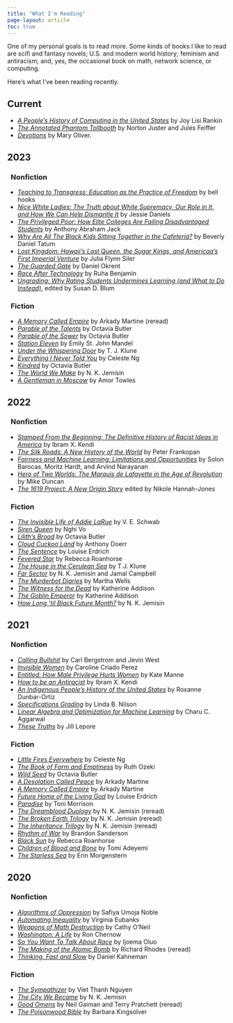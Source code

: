 ```yaml
---
title: "What I'm Reading"
page-layout: article
toc: true
---
```



One of my personal goals is to read more. Some kinds of books I like to read are scifi and fantasy novels; U.S. and modern world history; feminism and antiracism; and, yes, the occasional book on math, network science, or computing. 

Here's what I've been reading recently. 

## Current 

- [*A People's History of Computing in the United States*](https://bookshop.org/books/a-people-s-history-of-computing-in-the-united-states/9780674970977) by Joy Lisi Rankin
- [*The Annotated Phantom Tollbooth*](https://bookshop.org/books/the-annotated-phantom-tollbooth/9780375857157) by Norton Juster and Jules Feiffer
- [*Devotions*](https://bookshop.org/p/books/devotions-the-selected-poems-of-mary-oliver-mary-oliver/11360214?ean=9780399563263) by Mary Oliver. 

## 2023

### &nbsp; Nonfiction

- [*Teaching to Transgress: Education as the Practice of Freedom*](https://bookshop.org/p/books/teaching-to-transgress-education-as-the-practice-of-freedom-bell-hooks/8995273?ean=9780415908085) by bell hooks
- [*Nice White Ladies: The Truth about White Supremacy, Our Role in It, and How We Can Help Dismantle It*](https://bookshop.org/p/books/nice-white-ladies-the-truth-about-white-supremacy-our-role-in-it-and-how-we-can-help-dismantle-it-jessie-daniels/16434616?ean=9781541675865) by Jessie Daniels 
- [*The Privileged Poor: How Elite Colleges Are Failing Disadvantaged Students*](https://bookshop.org/p/books/the-privileged-poor-how-elite-colleges-are-failing-disadvantaged-students-anthony-abraham-jack/14948153?ean=9780674248243) by Anthony Abraham Jack
- [*Why Are All The Black Kids Sitting Together in the Cafeteria?*](https://bookshop.org/p/books/why-are-all-the-black-kids-sitting-together-in-the-cafeteria-and-other-conversations-about-race-beverly-daniel-tatum/12401785?ean=9780465060689) by Beverly Daniel Tatum
- [*Lost Kingdom: Hawaii's Last Queen, the Sugar Kings, and Americaa's First Imperial Venture*](https://bookshop.org/p/books/lost-kingdom-hawaiia-s-last-queen-the-sugar-kings-and-americaa-s-first-imperial-venture-julia-flynn-siler/8457414?ean=9780802120700) by Julia Flynn Siler
- [*The Guarded Gate*](https://bookshop.org/p/books/the-guarded-gate-bigotry-eugenics-and-the-law-that-kept-two-generations-of-jews-italians-and-other-european-immigrants-out-of-ameri-daniel-okrent/6688666?ean=9781476798059) by Daniel Okrent
- [*Race After Technology*](https://bookshop.org/p/books/race-after-technology-abolitionist-tools-for-the-new-jim-code-ruha-benjamin/7508567?ean=9781509526406) by Ruha Benjamin
- [*Ungrading: Why Rating Students Undermines Learning (and What to Do Instead)*](https://bookshop.org/p/books/ungrading-why-rating-students-undermines-learning-and-what-to-do-instead-susan-d-blum/14432567?ean=9781949199826), edited by Susan D. Blum

### &nbsp; Fiction

- [*A Memory Called Empire*](https://bookshop.org/books/a-memory-called-empire/9781250186447) by Arkady Martine (reread)
- [*Parable of the Talents*](https://bookshop.org/p/books/parable-of-the-talents-octavia-e-butler/7395430?ean=9781538732199) by Octavia Butler
- [*Parable of the Sower*](https://bookshop.org/p/books/parable-of-the-sower-octavia-e-butler/19767724?ean=9781538732182) by Octavia Butler
- [*Station Eleven*](https://bookshop.org/p/books/station-eleven-emily-st-john-mandel/586327?ean=9780804172448) by Emily St. John Mandel
- [*Under the Whispering Door*](https://bookshop.org/p/books/under-the-whispering-door-tj-klune/14596712?ean=9781250217394) by T. J. Klune
- [*Everything I Never Told You*](https://bookshop.org/p/books/everything-i-never-told-you-celeste-ng/586761?ean=9780143127550) by Celeste Ng
- [*Kindred*](https://bookshop.org/p/books/kindred-octavia-e-butler/11629395?ean=9780807083697) by Octavia Butler
- [*The World We Make*](https://bookshop.org/p/books/the-world-we-make-n-k-jemisin/18790430?ean=9780316509893) by N. K. Jemisin
- [*A Gentleman in Moscow*](https://bookshop.org/p/books/a-gentleman-in-moscow-amor-towles/10206530?ean=9780143110439) by Amor Towles

## 2022

### &nbsp; Nonfiction

- [*Stamped From the Beginning: The Definitive History of Racist Ideas in America*](https://bookshop.org/books/stamped-from-the-beginning-the-definitive-history-of-racist-ideas-in-america-9781568585987/9781568585987) by Ibram X. Kendi
- [*The Silk Roads: A New History of the World*](https://bookshop.org/books/the-silk-roads-a-new-history-of-the-world/9781101912379) by Peter Frankopan
- [*Fairness and Machine Learning: Limitations and Opportunities*](https://fairmlbook.org) by Solon Barocas, Moritz Hardt, and Arvind Narayanan
- [*Hero of Two Worlds: The Marquis de Lafayette in the Age of Revolution*](https://bookshop.org/books/hero-of-two-worlds-the-marquis-de-lafayette-in-the-age-of-revolution-9781549193071/9781541730335) by Mike Duncan
- [*The 1619 Project: A New Origin Story*](https://bookshop.org/books/the-1619-project-a-new-origin-story/9780593230572) edited by Nikole Hannah-Jones

### &nbsp; Fiction


- [*The Invisible Life of Addie LaRue*](https://bookshop.org/p/books/the-invisible-life-of-addie-larue-v-e-schwab/18413009?ean=9780765387561) by V. E. Schwab 
- [*Siren Queen*](https://bookshop.org/p/books/siren-queen-nghi-vo/18750260?ean=9781250788832) by Nghi Vo
- [*Lilith's Brood*](https://bookshop.org/books/lilith-s-brood/9780446676106) by Octavia Butler
- [*Cloud Cuckoo Land*](https://bookshop.org/books/cloud-cuckoo-land-9781982168438/9781982168438) by Anthony Doerr
- [*The Sentence*](https://bookshop.org/books/the-sentence-9798200879878/9780062671127) by Louise Erdrich
- [*Fevered Star*](https://bookshop.org/books/fevered-star-volume-2/9781534437739) by Rebecca Roanhorse
- [*The House in the Cerulean Sea*](https://bookshop.org/books/the-house-in-the-cerulean-sea/9781250217318) by T.J. Klune
- [*Far Sector*](https://www.dccomics.com/graphic-novels/far-sector) by N. K. Jemisin and Jamal Campbell
- [*The Murderbot Diaries*](https://bookshop.org/books/the-murderbot-diaries-all-systems-red-artificial-condition-rogue-protocol-exit-strategy/9781250784278) by Martha Wells
- [*The Witness for the Dead*](https://bookshop.org/books/the-witness-for-the-dead/9780765387424) by Katherine Addison
- [*The Goblin Emperor*](https://bookshop.org/books/the-goblin-emperor/9780765365682) by Katherine Addison
- [*How Long 'til Black Future Month?*](https://bookshop.org/books/how-long-til-black-future-month-stories-9780316491372/9780316491372) by N. K. Jemisin

## 2021

### &nbsp; Nonfiction

- [*Calling Bullshit*](https://bookshop.org/books/calling-bullshit-the-art-of-skepticism-in-a-data-driven-world/9780525509202) by Carl Bergstrom and Jevin West
- [*Invisible Women*](https://bookshop.org/books/invisible-women-data-bias-in-a-world-designed-for-men/9781419735219) by Caroline Criado Perez
- [*Entitled: How Male Privilege Hurts Women*](https://bookshop.org/books/entitled-how-male-privilege-hurts-women/9781984826558) by Kate Manne
- [*How to be an Antiracist*](https://bookshop.org/books/how-to-be-an-antiracist/9780525509288) by Ibram X. Kendi
- [*An Indigenous People's History of the United States*](https://bookshop.org/books/an-indigenous-peoples-history-of-the-united-states/9780807057834) by Roxanne Dunbar-Ortiz
- [*Specifications Grading*](https://bookshop.org/books/specifications-grading-restoring-rigor-motivating-students-and-saving-faculty-time/9781620362426) by Linda B. Nilson
- [*Linear Algebra and Optimization for Machine Learning*](https://bookshop.org/books/linear-algebra-and-optimization-for-machine-learning-a-textbook/9783030403430) by Charu C. Aggarwal
- [*These Truths*](https://bookshop.org/books/these-truths-a-history-of-the-united-states/9780393357424) by Jill Lepore


### &nbsp; Fiction

- [*Little Fires Everywhere*](https://bookshop.org/books/little-fires-everywhere/9780735224315) by Celeste Ng
- [*The Book of Form and Emptiness*](https://bookshop.org/books/the-book-of-form-and-emptiness/9780399563645) by Ruth Ozeki
- [*Wild Seed*](https://bookshop.org/books/wild-seed/9781538751480) by Octavia Butler
- [*A Desolation Called Peace*](https://bookshop.org/books/a-desolation-called-peace-9781250186478/9781250186478) by Arkady Martine
- [*A Memory Called Empire*](https://bookshop.org/books/a-memory-called-empire/9781250186447) by Arkady Martine
- [*Future Home of the Living God*](https://bookshop.org/books/future-home-of-the-living-god/9780062694065) by Louise Erdrich
- [*Paradise*](https://bookshop.org/books/paradise-9780804169882/9780804169882) by Toni Morrison
- [*The Dreamblood Duology*](https://bookshop.org/books/the-killing-moon/9780316187282) by N. K. Jemisin (reread)
- [*The Broken Earth Trilogy*](https://bookshop.org/books/the-broken-earth-trilogy-the-fifth-season-the-obelisk-gate-the-stone-sky/9780316527194) by N. K. Jemisin (reread)
- [*The Inheritance Trilogy*](https://bookshop.org/books/the-inheritance-trilogy/9780316334006) by N. K. Jemisin (reread)
- [*Rhythm of War*](https://bookshop.org/books/rhythm-of-war-book-four-of-the-stormlight-archive/9780765326386) by Brandon Sanderson
- [*Black Sun*](https://bookshop.org/books/black-sun-1/9781534437678) by Rebecca Roanhorse
- [*Children of Blood and Bone*](https://bookshop.org/books/children-of-blood-and-bone-9781250300119/9781250170972) by Tomi Adeyemi
- [*The Starless Sea*](https://bookshop.org/books/the-starless-sea/9781101971383) by Erin Morgenstern

## 2020

### &nbsp; Nonfiction

- [*Algorithms of Oppression*](https://bookshop.org/books/algorithms-of-oppression-how-search-engines-reinforce-racism/9781479837243) by Safiya Umoja Noble
- [*Automating Inequality*](https://bookshop.org/books/automating-inequality-how-high-tech-tools-profile-police-and-punish-the-poor/9781250215789) by Virginia Eubanks
- [*Weapons of Math Destruction*](https://bookshop.org/books/weapons-of-math-destruction-how-big-data-increases-inequality-and-threatens-democracy/9780553418835) by Cathy O'Neil
- [*Washington: A Life*](https://bookshop.org/books/washington-a-life-9780143119968/9780143119968) by Ron Chernow
- [*So You Want To Talk About Race*](https://bookshop.org/books/so-you-want-to-talk-about-race/9781580058827) by Ijoema Oluo
- [*The Making of the Atomic Bomb*](https://bookshop.org/books/the-making-of-the-atomic-bomb-9781451677614/9781451677614) by Richard Rhodes (reread)
- [*Thinking, Fast and Slow*](https://bookshop.org/books/thinking-fast-and-slow/9780374533557) by Daniel Kahneman

### &nbsp; Fiction

- [*The Sympathizer*](https://bookshop.org/books/the-sympathizer-a-novel-pulitzer-prize-for-fiction/9780802124944) by Viet Thanh Nguyen
- [*The City We Became*](https://bookshop.org/books/the-city-we-became/9780316509848) by N. K. Jemisin
- [*Good Omens*](https://bookshop.org/books/good-omens-the-nice-and-accurate-prophecies-of-agnes-nutter-witch-9780060853983/9780060853983) by Neil Gaiman and Terry Pratchett (reread)
- [*The Poisonwood Bible*](https://bookshop.org/books/the-poisonwood-bible-9780060786502/9780060786502) by Barbara Kingsolver